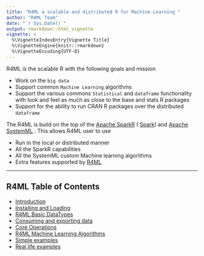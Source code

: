 ```yaml
---
title: "R4ML a scalable and distributed R for Machine Learning "
author: "R4ML Team"
date: "`r Sys.Date()`"
output: rmarkdown::html_vignette
vignette: >
  %\VignetteIndexEntry{Vignette Title}
  %\VignetteEngine{knitr::rmarkdown}
  %\VignetteEncoding{UTF-8}
---
```


R4ML is the scalable R with the following goals and mission

- Work on the `big data`
- Support common `Machine Learning` algorithms
- Support the various commons `Statistical` and `dataframe` functionality with look and feel as much as close to the base and stats R packages
- Support for the ability to run CRAN R packages over the distributed `dataframe`


The R4ML is build on the top of the [Apache SparkR]() ( [Spark]()) and [Apache SystemML]() . This allows R4ML user to use

- Run in the local or distributed manner
- All the SparkR capabilities
- All the SystemML custom Machine learning algorithms
- Extra features supported by [R4ML]()

------

## R4ML Table of Contents

* [Introduction](Introduction.html)
* [Installing and Loading](Install.html)
* [R4ML Basic DataTypes](Datatypes.html)
* [Consuming and exporting data](IO.html)
* [Core Operations](CoreOps.html)
* [R4ML Machine Learning Algorithms](Machinelearning.html)
* [Simple examples](SimpleExamples.html)
* [Real life examples](RealisticExamples.html)   


